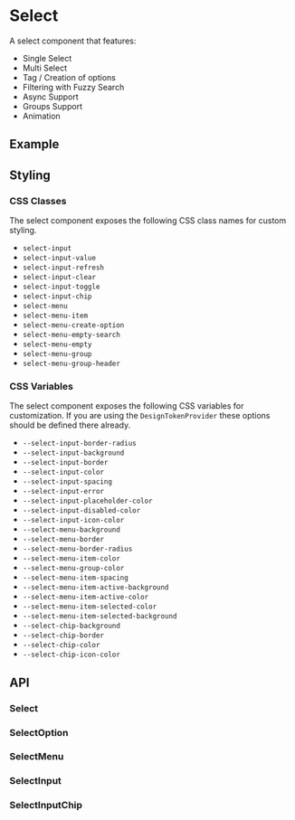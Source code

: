 
<Meta title="Docs/Components/Form/Select" />

# Select
A select component that features:

- Single Select
- Multi Select
- Tag / Creation of options
- Filtering with Fuzzy Search
- Async Support
- Groups Support
- Animation

## Example
<Canvas>
  <Story id="components-form-select-single--basic" />
</Canvas>

## Styling

### CSS Classes
The select component exposes the following CSS class names for custom
styling.

- `select-input`
- `select-input-value`
- `select-input-refresh`
- `select-input-clear`
- `select-input-toggle`
- `select-input-chip`
- `select-menu`
- `select-menu-item`
- `select-menu-create-option`
- `select-menu-empty-search`
- `select-menu-empty`
- `select-menu-group`
- `select-menu-group-header`

### CSS Variables
The select component exposes the following CSS variables for customization.
If you are using the `DesignTokenProvider` these options should be defined
there already.

- `--select-input-border-radius`
- `--select-input-background`
- `--select-input-border`
- `--select-input-color`
- `--select-input-spacing`
- `--select-input-error`
- `--select-input-placeholder-color`
- `--select-input-disabled-color`
- `--select-input-icon-color`
- `--select-menu-background`
- `--select-menu-border`
- `--select-menu-border-radius`
- `--select-menu-item-color`
- `--select-menu-group-color`
- `--select-menu-item-spacing`
- `--select-menu-item-active-background`
- `--select-menu-item-active-color`
- `--select-menu-item-selected-color`
- `--select-menu-item-selected-background`
- `--select-chip-background`
- `--select-chip-border`
- `--select-chip-color`
- `--select-chip-icon-color`

## API

### Select
<ArgsTable of={Select} />

### SelectOption
<ArgsTable of={SelectOption} />

### SelectMenu
<ArgsTable of={SelectMenu} />

### SelectInput
<ArgsTable of={SelectInput} />

### SelectInputChip
<ArgsTable of={SelectInputChip} />
